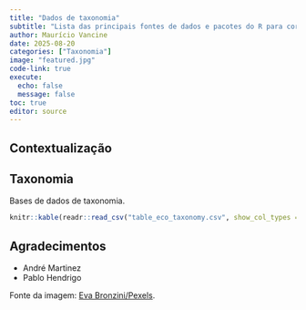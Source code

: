 ```yaml
---
title: "Dados de taxonomia"
subtitle: "Lista das principais fontes de dados e pacotes do R para correção de dados de taxonomia"
author: Maurício Vancine
date: 2025-08-20
categories: ["Taxonomia"]
image: "featured.jpg"
code-link: true
execute:
  echo: false
  message: false
toc: true
editor: source
---
```


## Contextualização



## Taxonomia

Bases de dados de taxonomia.

```r
knitr::kable(readr::read_csv("table_eco_taxonomy.csv", show_col_types = FALSE))
```

## Agradecimentos

- André Martinez
- Pablo Hendrigo

Fonte da imagem: [Eva Bronzini/Pexels](https://www.pexels.com/pt-br/foto/cartao-branco-e-preto-no-galho-de-arvore-marrom-6216986/).

<style>
#topBtn {
display: none;
position: fixed;
bottom: 105px; /* um pouco acima do fundo */
left: 50%;
transform: translateX(-50%);
padding: 10px 14px;
font-size: 20px;
border: none;
border-radius: 6px;
background-color: rgba(28, 108, 190, 0.7); /* azul com transparência */
color: white;
cursor: pointer;
box-shadow: 0 2px 6px rgba(0,0,0,0.3);
transition: background-color 0.3s;
}
#topBtn:hover {
background-color: rgba(0, 86, 179, 0.9);
}
</style>

<button id="topBtn" onclick="window.scrollTo({top: 0, behavior: 'smooth'});">↑ Topo</button>

<script>
const btn = document.getElementById("topBtn");

window.addEventListener("scroll", () => {
const scrollBottom = window.innerHeight + window.scrollY;
const docHeight = document.documentElement.scrollHeight;

if (scrollBottom >= docHeight - 200) { // aparece um pouco antes do final
btn.style.display = "block";
} else {
btn.style.display = "none";
}
});
</script>
